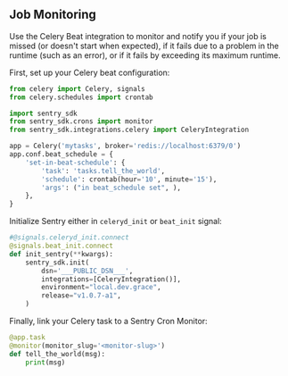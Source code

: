 ## Job Monitoring

Use the Celery Beat integration to monitor and notify you if your job is missed (or doesn't start when expected), if it fails due to a problem in the runtime (such as an error), or if it fails by exceeding its maximum runtime.

First, set up your Celery beat configuration:

```python
from celery import Celery, signals
from celery.schedules import crontab

import sentry_sdk
from sentry_sdk.crons import monitor
from sentry_sdk.integrations.celery import CeleryIntegration

app = Celery('mytasks', broker='redis://localhost:6379/0')
app.conf.beat_schedule = {
    'set-in-beat-schedule': {
        'task': 'tasks.tell_the_world',
        'schedule': crontab(hour='10', minute='15'),
        'args': ("in beat_schedule set", ),
    },
}
```

Initialize Sentry either in `celeryd_init` or `beat_init` signal:

```python
#@signals.celeryd_init.connect
@signals.beat_init.connect
def init_sentry(**kwargs):
    sentry_sdk.init(
        dsn='___PUBLIC_DSN___',
        integrations=[CeleryIntegration()],
        environment="local.dev.grace",
        release="v1.0.7-a1",
    )
```

Finally, link your Celery task to a Sentry Cron Monitor:

```python
@app.task
@monitor(monitor_slug='<monitor-slug>')
def tell_the_world(msg):
    print(msg)
```
